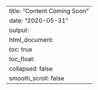 ---
title: "Content Coming Soon"
date: "2020-05-31"
output: 
  html_document: 
    toc: true
    toc_float:
      collapsed: false
      smooth_scroll: false
---